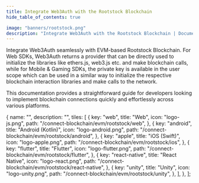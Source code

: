 ```yaml
---
title: Integrate Web3Auth with the Rootstock Blockchain
hide_table_of_contents: true

image: "banners/rootstock.png"
description: "Integrate Web3Auth with the Rootstock Blockchain | Documentation - Web3Auth"
---
```



<SEO
  title="Integrate Web3Auth with the Rootstock Blockchain"
  description="Integrate Web3Auth with the Rootstock Blockchain | Documentation - Web3Auth"
  image="https://web3auth.io/docs/banners/rootstock.png"
  slug="/connect-blockchain/evm/rootstock"
/>

Integrate Web3Auth seamlessly with EVM-based Rootstock Blockchain. For Web SDKs, Web3Auth returns a
provider that can be directly used to initialize the libraries like ethers.js, web3.js etc. and make
blockchain calls, while for Mobile & Gaming SDKs, the private key is available in the user scope
which can be used in a similar way to initialize the respective blockchain interaction libraries and
make calls to the network.

This documentation provides a straightforward guide for developers looking to implement blockchain
connections quickly and effortlessly across various platforms.

  {
    name: "",
    description: "",
    tiles: [
      {
        key: "web",
        title: "Web",
        icon: "logo-js.png",
        path: "/connect-blockchain/evm/rootstock/web",
      },
      {
        key: "android",
        title: "Android (Kotlin)",
        icon: "logo-android.png",
        path: "/connect-blockchain/evm/rootstock/android",
      },
      {
        key: "apple",
        title: "iOS (Swift)",
        icon: "logo-apple.png",
        path: "/connect-blockchain/evm/rootstock/ios",
      },
      {
        key: "flutter",
        title: "Flutter",
        icon: "logo-flutter.png",
        path: "/connect-blockchain/evm/rootstock/flutter",
      },
      {
        key: "react-native",
        title: "React Native",
        icon: "logo-react.png",
        path: "/connect-blockchain/evm/rootstock/react-native",
      },
      {
        key: "unity",
        title: "Unity",
        icon: "logo-unity.png",
        path: "/connect-blockchain/evm/rootstock/unity",
      },
    ],
  },
];

<Tiles tileGroups={Rootstock} />
